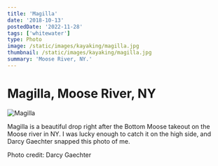 ```yaml
---
title: 'Magilla'
date: '2018-10-13'
postedDate: '2022-11-28'
tags: ['whitewater']
type: Photo
image: /static/images/kayaking/magilla.jpg
thumbnail: /static/images/kayaking/magilla.jpg
summary: 'Moose River, NY.'
---
```


# Magilla, Moose River, NY

![Magilla](/static/images/kayaking/magilla.jpg)

Magilla is a beautiful drop right after the Bottom Moose takeout on the Moose river in NY. I was lucky enough to catch it on the high side, and Darcy Gaechter snapped this photo of me.

Photo credit: Darcy Gaechter

